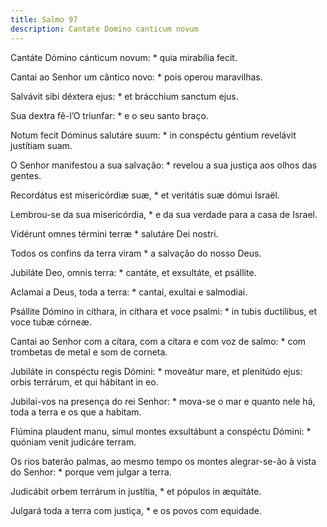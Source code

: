 ```yaml
---
title: Salmo 97
description: Cantate Domino canticum novum
---
```


<div class="side-by-side not-content">

Cantáte Dómino cánticum novum: \* quia mirabília fecit.

Cantai ao Senhor um cântico novo: \* pois operou maravilhas.

Salvávit sibi déxtera ejus: \* et brácchium sanctum ejus.

Sua dextra fê-l’O triunfar: \* e o seu santo braço.

Notum fecit Dóminus salutáre suum: \* in conspéctu géntium revelávit justítiam suam.

O Senhor manifestou a sua salvação: \* revelou a sua justiça aos olhos das gentes.

Recordátus est misericórdiæ suæ, \* et veritátis suæ dómui Israël.

Lembrou-se da sua misericórdia, \* e da sua verdade para a casa de Israel.

Vidérunt omnes términi terræ \* salutáre Dei nostri.

Todos os confins da terra viram \* a salvação do nosso Deus.

Jubiláte Deo, omnis terra: \* cantáte, et exsultáte, et psállite.

Aclamai a Deus, toda a terra: \* cantai, exultai e salmodiai.

Psállite Dómino in cíthara, in cíthara et voce psalmi: \* in tubis ductílibus, et voce tubæ córneæ.

Cantai ao Senhor com a cítara, com a cítara e com voz de salmo: \* com trombetas de metal e som de corneta.

Jubiláte in conspéctu regis Dómini: \* moveátur mare, et plenitúdo ejus: orbis terrárum, et qui hábitant in eo.

Jubilai-vos na presença do rei Senhor: \* mova-se o mar e quanto nele há, toda a terra e os que a habitam.

Flúmina plaudent manu, simul montes exsultábunt a conspéctu Dómini: \* quóniam venit judicáre terram.

Os rios baterão palmas, ao mesmo tempo os montes alegrar-se-ão à vista do Senhor: \* porque vem julgar a terra.

Judicábit orbem terrárum in justítia, \* et pópulos in æquitáte.

Julgará toda a terra com justiça, \* e os povos com equidade.

</div>
